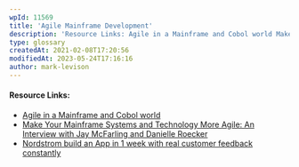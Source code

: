 ```yaml
---
wpId: 11569
title: 'Agile Mainframe Development'
description: 'Resource Links: Agile in a Mainframe and Cobol world Make Your Mainframe Systems and Technology More Agile: An Interview with Jay McFarling and Danielle Roecker Nordstrom build an App in 1 week with real customer feedback constantly'
type: glossary
createdAt: 2021-02-08T17:20:56
modifiedAt: 2023-05-24T17:16:16
author: mark-levison
---
```



#### Resource Links:

*   [Agile in a Mainframe and Cobol world](https://www.agilecoachjournal.com/index.php/2009-12-03/scrum/agile-in-a-cobol-world/)
*   [Make Your Mainframe Systems and Technology More Agile: An Interview with Jay McFarling and Danielle Roecker](https://www.stickyminds.com/interview/make-your-mainframe-systems-and-technology-more-agile-interview-jay-mcfarling-and-danielle)
*   [Nordstrom build an App in 1 week with real customer feedback constantly](https://chrischan.com.au/2012/03/09/innovation-through-customer-collaboration-and-feedback/)